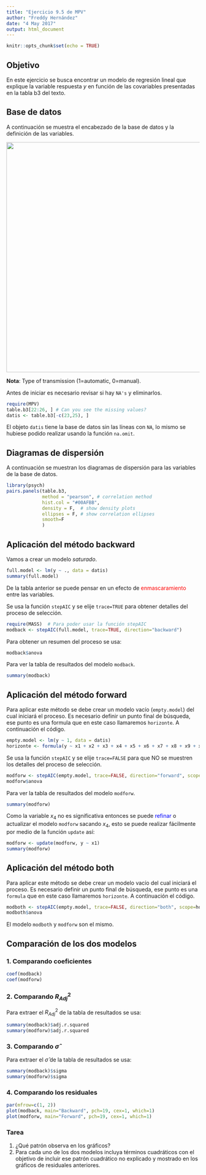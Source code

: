 ```yaml
---
title: "Ejercicio 9.5 de MPV"
author: "Freddy Hernández"
date: "4 May 2017"
output: html_document
---
```


```r
knitr::opts_chunk$set(echo = TRUE)
```

## Objetivo

En este ejercicio se busca encontrar un modelo de regresión lineal que explique la variable respuesta $y$ en función de las covariables presentadas en la tabla b3 del texto.

## Base de datos
A continuación se muestra el encabezado de la base de datos y la definición de las variables.

<img src="datos.png" width="600">

__Nota__: Type of transmission (1=automatic, 0=manual).

Antes de iniciar es necesario revisar si hay `NA's` y eliminarlos.

```r
require(MPV)
table.b3[22:26, ] # Can you see the missing values?
datis <- table.b3[-c(23,25), ]
```

El objeto `datis` tiene la base de datos sin las líneas con `NA`, lo mismo se hubiese podido realizar usando la función `na.omit`.

## Diagramas de dispersión
A continuación se muestran los diagramas de dispersión para las variables de la base de datos.
```r
library(psych)
pairs.panels(table.b3, 
             method = "pearson", # correlation method
             hist.col = "#00AFBB",
             density = F,  # show density plots
             ellipses = F, # show correlation ellipses
             smooth=F
             )
```

## Aplicación del método __backward__
Vamos a crear un modelo _saturado_.
```r
full.model <- lm(y ~ ., data = datis)
summary(full.model)
```
De la tabla anterior se puede pensar en un efecto de <span style="color:red">enmascaramiento</span> entre las variables.

Se usa la función `stepAIC` y se elije `trace=TRUE` para obtener detalles del proceso de selección.
```r
require(MASS)  # Para poder usar la función stepAIC
modback <- stepAIC(full.model, trace=TRUE, direction="backward")
```
Para obtener un resumen del proceso se usa:
```r
modback$anova
```
Para ver la tabla de resultados del modelo `modback`.
```r
summary(modback)
```

## Aplicación del método __forward__
Para aplicar este método se debe crear un modelo vacío (`empty.model`) del cual iniciará el proceso. Es necesario definir un punto final de búsqueda, ese punto es una formula que en este caso llamaremos `horizonte`. A continuación el código.

```r
empty.model <- lm(y ~ 1, data = datis)
horizonte <- formula(y ~ x1 + x2 + x3 + x4 + x5 + x6 + x7 + x8 + x9 + x10 + x11)
```
Se usa la función `stepAIC` y se elije `trace=FALSE` para que NO se muestren los detalles del proceso de selección.
```r
modforw <- stepAIC(empty.model, trace=FALSE, direction="forward", scope=horizonte)
modforw$anova
```
Para ver la tabla de resultados del modelo `modforw`.
```r
summary(modforw)
```

Como la variable $x_4$ no es significativa entonces se puede <span style="color:blue">refinar</span> o actualizar el modelo `modforw` sacando $x_4$, esto se puede realizar fácilmente por medio de la función `update` así:

```r
modforw <- update(modforw, y ~ x1)
summary(modforw)
```


## Aplicación del método __both__
Para aplicar este método se debe crear un modelo vacío del cual iniciará el proceso. Es necesario definir un punto final de búsqueda, ese punto es una `formula` que en este caso llamaremos `horizonte`. A continuación el código.

```r
modboth <- stepAIC(empty.model, trace=FALSE, direction="both", scope=horizonte)
modboth$anova
```

El modelo `modboth` y `modforw` son el mismo.

## Comparación de los dos modelos

### 1. Comparando coeficientes
```r
coef(modback)
coef(modforw)
```

### 2. Comparando $R^2_{Adj}$
Para extraer el $R^2_{Adj}$ de la tabla de resultados se usa:
```r
summary(modback)$adj.r.squared
summary(modforw)$adj.r.squared
```

### 3. Comparando $\hat{\sigma}$
Para extraer el $\hat{\sigma}$ de la tabla de resultados se usa:
```r
summary(modback)$sigma
summary(modforw)$sigma
```

### 4. Comparando los residuales
```r
par(mfrow=c(1, 2))
plot(modback, main="Backward", pch=19, cex=1, which=1)
plot(modforw, main="Forward", pch=19, cex=1, which=1)
```

### Tarea

1.	¿Qué patrón observa en los gráficos?
2.	Para cada uno de los dos modelos incluya términos cuadráticos con el objetivo de incluir ese patrón cuadrático no explicado y mostrado en los gráficos de residuales anteriores.


